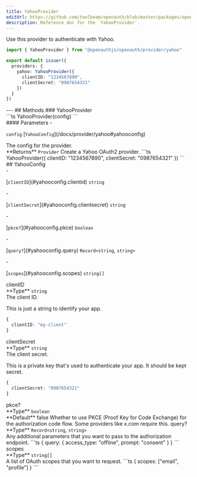 ```yaml
---
title: YahooProvider
editUrl: https://github.com/toolbeam/openauth/blob/master/packages/openauth/src/provider/yahoo.ts
description: Reference doc for the `YahooProvider`.
---
```



<div class="tsdoc">
<Section type="about">
Use this provider to authenticate with Yahoo.

```ts {5-8}
import { YahooProvider } from "@openauthjs/openauth/provider/yahoo"

export default issuer({
  providers: {
    yahoo: YahooProvider({
      clientID: "1234567890",
      clientSecret: "0987654321"
    })
  }
})
```
</Section>
---
## Methods
### YahooProvider
<Segment>
<Section type="signature">
```ts
YahooProvider(config)
```
</Section>
<Section type="parameters">
#### Parameters
- <p><code class="key">config</code> [<code class="type">YahooConfig</code>](/docs/provider/yahoo#yahooconfig)</p>
The config for the provider.
</Section>
<InlineSection>
**Returns** <code class="type">Provider</code>
</InlineSection>
Create a Yahoo OAuth2 provider.
```ts
YahooProvider({
  clientID: "1234567890",
  clientSecret: "0987654321"
})
```
</Segment>
## YahooConfig
<Segment>
<Section type="parameters">
- <p>[<code class="key">clientID</code>](#yahooconfig.clientid) <code class="primitive">string</code></p>
- <p>[<code class="key">clientSecret</code>](#yahooconfig.clientsecret) <code class="primitive">string</code></p>
- <p>[<code class="key">pkce?</code>](#yahooconfig.pkce) <code class="primitive">boolean</code></p>
- <p>[<code class="key">query?</code>](#yahooconfig.query) <code class="primitive">Record</code><code class="symbol">&lt;</code><code class="primitive">string</code>, <code class="primitive">string</code><code class="symbol">&gt;</code></p>
- <p>[<code class="key">scopes</code>](#yahooconfig.scopes) <code class="primitive">string</code><code class="symbol">[]</code></p>
</Section>
</Segment>
<NestedTitle id="yahooconfig.clientid" Tag="h4" parent="YahooConfig.">clientID</NestedTitle>
<Segment>
<Section type="parameters">
<InlineSection>
**Type** <code class="primitive">string</code>
</InlineSection>
</Section>
The client ID.

This is just a string to identify your app.
```ts
{
  clientID: "my-client"
}
```
</Segment>
<NestedTitle id="yahooconfig.clientsecret" Tag="h4" parent="YahooConfig.">clientSecret</NestedTitle>
<Segment>
<Section type="parameters">
<InlineSection>
**Type** <code class="primitive">string</code>
</InlineSection>
</Section>
The client secret.

This is a private key that's used to authenticate your app. It should be kept secret.
```ts
{
  clientSecret: "0987654321"
}
```
</Segment>
<NestedTitle id="yahooconfig.pkce" Tag="h4" parent="YahooConfig.">pkce?</NestedTitle>
<Segment>
<Section type="parameters">
<InlineSection>
**Type** <code class="primitive">boolean</code>
</InlineSection>
</Section>

<InlineSection>
**Default** false
</InlineSection>
Whether to use PKCE (Proof Key for Code Exchange) for the authorization code flow.
Some providers like x.com require this.
</Segment>
<NestedTitle id="yahooconfig.query" Tag="h4" parent="YahooConfig.">query?</NestedTitle>
<Segment>
<Section type="parameters">
<InlineSection>
**Type** <code class="primitive">Record</code><code class="symbol">&lt;</code><code class="primitive">string</code>, <code class="primitive">string</code><code class="symbol">&gt;</code>
</InlineSection>
</Section>
Any additional parameters that you want to pass to the authorization endpoint.
```ts
{
  query: {
    access_type: "offline",
    prompt: "consent"
  }
}
```
</Segment>
<NestedTitle id="yahooconfig.scopes" Tag="h4" parent="YahooConfig.">scopes</NestedTitle>
<Segment>
<Section type="parameters">
<InlineSection>
**Type** <code class="primitive">string</code><code class="symbol">[]</code>
</InlineSection>
</Section>
A list of OAuth scopes that you want to request.
```ts
{
  scopes: ["email", "profile"]
}
```
</Segment>
</div>